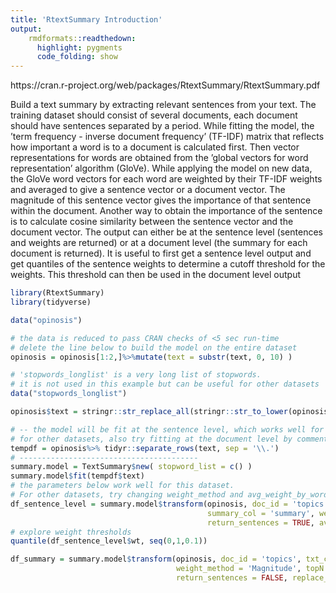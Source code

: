 ```yaml
---
title: 'RtextSummary Introduction'
output:
    rmdformats::readthedown:
      highlight: pygments
      code_folding: show
---
```


https://cran.r-project.org/web/packages/RtextSummary/RtextSummary.pdf

Build a text summary by extracting relevant sentences from your text. The training dataset should
consist of several documents, each document should have sentences separated by a period. While
fitting the model, the ’term frequency - inverse document frequency’ (TF-IDF) matrix that reflects
how important a word is to a document is calculated first. Then vector representations for words are
obtained from the ’global vectors for word representation’ algorithm (GloVe). While applying the
model on new data, the GloVe word vectors for each word are weighted by their TF-IDF weights
and averaged to give a sentence vector or a document vector. The magnitude of this sentence vector
gives the importance of that sentence within the document. Another way to obtain the importance of
the sentence is to calculate cosine similarity between the sentence vector and the document vector.
The output can either be at the sentence level (sentences and weights are returned) or at a document
level (the summary for each document is returned). It is useful to first get a sentence level output and
get quantiles of the sentence weights to determine a cutoff threshold for the weights. This threshold
can then be used in the document level output

```r
library(RtextSummary)
library(tidyverse)
```

```r
data("opinosis")

# the data is reduced to pass CRAN checks of <5 sec run-time
# delete the line below to build the model on the entire dataset
opinosis = opinosis[1:2,]%>%mutate(text = substr(text, 0, 10) )

```

```r
# 'stopwords_longlist' is a very long list of stopwords.
# it is not used in this example but can be useful for other datasets
data("stopwords_longlist")
```

```r
opinosis$text = stringr::str_replace_all(stringr::str_to_lower(opinosis$text),'[^a-z. ]','' )
```

```r
# -- the model will be fit at the sentence level, which works well for this dataset
# for other datasets, also try fitting at the document level by commenting out the two lines below
tempdf = opinosis%>% tidyr::separate_rows(text, sep = '\\.')
# ----------------------------------------
summary.model = TextSummary$new( stopword_list = c() )
summary.model$fit(tempdf$text)
# the parameters below work well for this dataset.
# For other datasets, try changing weight_method and avg_weight_by_word_count
df_sentence_level = summary.model$transform(opinosis, doc_id = 'topics', txt_col = 'text',
                                            summary_col = 'summary', weight_method = 'Magnitude',
                                            return_sentences = TRUE, avg_weight_by_word_count = TRUE)
# explore weight thresholds
quantile(df_sentence_level$wt, seq(0,1,0.1))

df_summary = summary.model$transform(opinosis, doc_id = 'topics', txt_col = 'text', summary_col = 'summary',
                                     weight_method = 'Magnitude', topN = 1, weight_threshold=quantile(df_sentence_level$wt, 0.3 ),
                                     return_sentences = FALSE, replace_char = '', avg_weight_by_word_count = TRUE)

```


